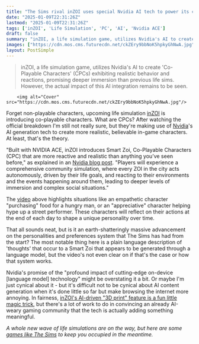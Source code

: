 ```yaml
---
title: "The Sims rival inZOI uses special Nvidia AI tech to power its characters, but this kinda just looks like regular NPC AI to me"
date: "2025-01-09T22:31:26Z"
lastmod: "2025-01-09T22:31:26Z"
tags: ['inZOI', 'Life Simulation', 'PC', 'AI', 'Nvidia ACE']
draft: false
summary: "inZOI, a life simulation game, utilizes Nvidia's AI to create  'Co-Playable Characters' (CPCs) exhibiting realistic behavior and reactions,  promising deeper immersion than previous life sims. However,  the actual impact of this AI integration remains to be seen."
images: ["https://cdn.mos.cms.futurecdn.net/ckZEry9bbNoK5hpkyGhNwA.jpg"]
layout: PostSimple
---
```

> inZOI, a life simulation game, utilizes Nvidia's AI to create  'Co-Playable Characters' (CPCs) exhibiting realistic behavior and reactions,  promising deeper immersion than previous life sims. However,  the actual impact of this AI integration remains to be seen.


        <img alt="Cover" src="https://cdn.mos.cms.futurecdn.net/ckZEry9bbNoK5hpkyGhNwA.jpg"/>
        
Forget non-playable characters, upcoming life simulation [inZOI](https://www.gamesradar.com/games/simulation/inzoi-guide/) is introducing co-playable characters. What are CPCs? After watching the official breakdown I'm still not really sure, but they're making use of [Nvidia](https://www.gamesradar.com/tag/nvidia/)'s AI generation tech to create more realistic, believable in-game characters. At least, that's the theory.

"Built with NVIDIA ACE, inZOI introduces Smart Zoi, Co-Playable Characters (CPC) that are more reactive and realistic than anything you’ve seen before," as explained in an [Nvidia blog post](https://www.nvidia.com/en-us/geforce/news/nvidia-ace-autonomous-ai-companions-pubg-naraka-bladepoint/). "Players will experience a comprehensive community simulation, where every ZOI in the city acts autonomously, driven by their life goals, and reacting to their environments and the events happening around them, leading to deeper levels of immersion and complex social situations."

The [video](https://www.youtube.com/watch?v=Pk9z1upOj3U&ab_channel=NVIDIAGeForce) above highlights situations like an empathetic character "purchasing" food for a hungry man, or an "appreciative" character helping hype up a street performer. These characters will reflect on their actions at the end of each day to shape a unique personality over time.

That all sounds neat, but is it an earth-shatteringly massive advancement on the personalities and preferences system that The Sims has had from the start? The most notable thing here is a plain language description of 'thoughts' that occur to a Smart Zoi that appears to be generated through a language model, but the video's not even clear on if that's the case or how that system works.

Nvidia's promise of the "profound impact of cutting-edge on-device [language model] technology" might be overstating it a bit. Or maybe I'm just cynical about it - but it's difficult not to be cynical about AI content generation when it's done little so far but make browsing the internet more annoying. In fairness, [inZOI's AI-driven "3D print" feature is a fun little magic trick](https://www.gamesradar.com/games/the-sims/hyper-realistic-sims-4-competitor-inzoi-has-a-3d-print-feature-that-lets-you-turn-real-life-photos-into-in-game-items-and-it-works-surprisingly-well/), but there's a lot of work to do in convincing an already AI-weary gaming community that the tech is actually adding something meaningful.

*A whole new wave of life simulations are on the way, but here are some *[<em>games like The Sims</em>](https://www.gamesradar.com/games-like-the-sims/)* to keep you occupied in the meantime.*
        